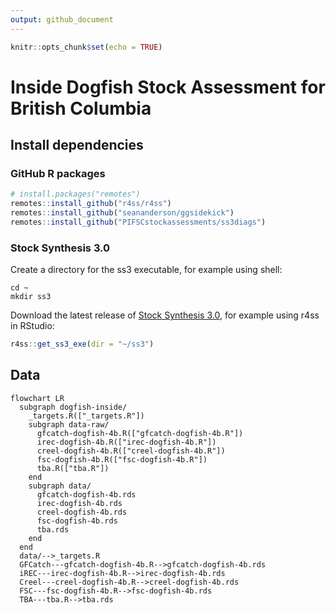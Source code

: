 ```yaml
---
output: github_document
---
```


```r
knitr::opts_chunk$set(echo = TRUE)
```

<!-- README.md is generated from README.Rmd. Please edit that file -->

# Inside Dogfish Stock Assessment for British Columbia

## Install dependencies

### GitHub R packages

```r
# install.packages("remotes")
remotes::install_github("r4ss/r4ss")
remotes::install_github("seananderson/ggsidekick")
remotes::install_github("PIFSCstockassessments/ss3diags")
```

### Stock Synthesis 3.0

Create a directory for the ss3 executable, for example using shell:

```shell
cd ~
mkdir ss3
```

Download the latest release of [Stock Synthesis 3.0](https://github.com/nmfs-ost/ss3-source-code?tab=readme-ov-file), for example using r4ss in RStudio:

```r
r4ss::get_ss3_exe(dir = "~/ss3")
```

## Data

```mermaid
flowchart LR
  subgraph dogfish-inside/
    _targets.R(["_targets.R"])
    subgraph data-raw/
      gfcatch-dogfish-4b.R(["gfcatch-dogfish-4b.R"])
      irec-dogfish-4b.R(["irec-dogfish-4b.R"])
      creel-dogfish-4b.R(["creel-dogfish-4b.R"])
      fsc-dogfish-4b.R(["fsc-dogfish-4b.R"])
      tba.R(["tba.R"])
    end
    subgraph data/
      gfcatch-dogfish-4b.rds
      irec-dogfish-4b.rds
      creel-dogfish-4b.rds
      fsc-dogfish-4b.rds
      tba.rds
    end
  end
  data/-->_targets.R
  GFCatch---gfcatch-dogfish-4b.R-->gfcatch-dogfish-4b.rds
  iREC---irec-dogfish-4b.R-->irec-dogfish-4b.rds
  Creel---creel-dogfish-4b.R-->creel-dogfish-4b.rds
  FSC---fsc-dogfish-4b.R-->fsc-dogfish-4b.rds
  TBA---tba.R-->tba.rds

```
